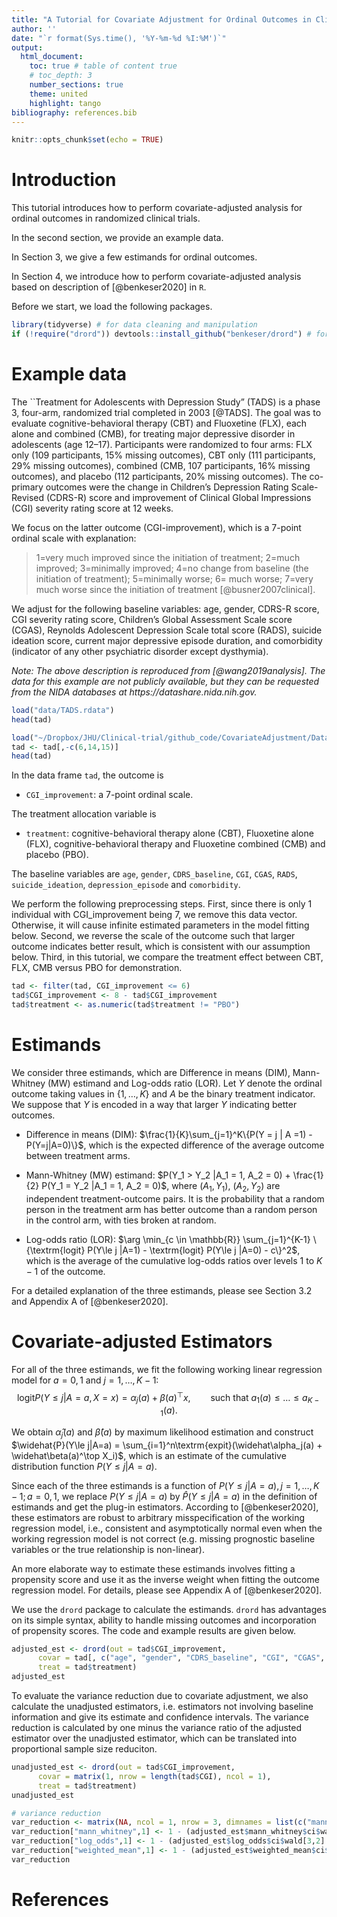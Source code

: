 ```yaml
---
title: "A Tutorial for Covariate Adjustment for Ordinal Outcomes in Clinical Trials"
author: ''
date: "`r format(Sys.time(), '%Y-%m-%d %I:%M')`"
output:
  html_document:
    toc: true # table of content true
    # toc_depth: 3
    number_sections: true
    theme: united
    highlight: tango
bibliography: references.bib
---
```


```r
knitr::opts_chunk$set(echo = TRUE)
```

# Introduction

This tutorial introduces how to perform covariate-adjusted analysis for ordinal outcomes in randomized clinical trials. 

In the second section, we provide an example data.

In Section 3, we give a few estimands for ordinal outcomes.

In Section 4, we introduce how to perform covariate-adjusted analysis based on description of [@benkeser2020] in `R`.

Before we start, we load the following packages.

```r
library(tidyverse) # for data cleaning and manipulation
if (!require("drord")) devtools::install_github("benkeser/drord") # for covariate-adjusted analysis for ordinal outcomes
```

# Example data

The ``Treatment for Adolescents with Depression Study" (TADS) is a phase 3, four-arm, randomized trial completed in 2003 [@TADS]. The goal was to evaluate cognitive-behavioral therapy (CBT) and Fluoxetine (FLX), each alone and combined (CMB), for treating major depressive disorder  in adolescents (age 12--17). Participants were randomized to four arms: FLX only (109 participants, 15\% missing outcomes), CBT only (111 participants, 29\% missing outcomes), combined (CMB, 107 participants, 16\% missing outcomes), and placebo (112 participants, 20\% missing outcomes). The co-primary outcomes were the change in Children's Depression Rating Scale-Revised (CDRS-R) score and improvement of  Clinical Global Impressions (CGI) severity rating score at 12 weeks. 

We focus on the latter outcome (CGI-improvement), which is a 7-point ordinal scale with explanation:

> 1=very much improved since the initiation of treatment; 2=much improved; 3=minimally improved; 4=no change from baseline (the initiation of treatment); 5=minimally worse; 6= much worse; 7=very much worse since the initiation of treatment  [@busner2007clinical].

We adjust for the following baseline variables: age, gender, CDRS-R score, CGI severity rating score, Children's Global Assessment Scale score (CGAS), Reynolds Adolescent Depression Scale total score (RADS), suicide ideation score, current major depressive episode duration, and comorbidity (indicator of any other psychiatric disorder except dysthymia). 

_Note: The above description is reproduced from [@wang2019analysis]. The data for this example are not publicly available, but they can be requested from the NIDA databases at https://datashare.nida.nih.gov. _

```r
load("data/TADS.rdata")
head(tad)
```

```r
load("~/Dropbox/JHU/Clinical-trial/github_code/CovariateAdjustment/Data_Preprocessing_and_Analysis/TADS.rdata")
tad <- tad[,-c(6,14,15)]
head(tad)
```

In the data frame `tad`, the outcome is 

  - `CGI_improvement`: a 7-point ordinal scale.
  
The treatment allocation variable is 

  - `treatment`: cognitive-behavioral therapy alone (CBT), Fluoxetine alone (FLX),   cognitive-behavioral therapy and Fluoxetine combined (CMB) and placebo (PBO).
  
The baseline variables are `age`, `gender`, `CDRS_baseline`, `CGI`, `CGAS`, `RADS`, `suicide_ideation`, `depression_episode` and `comorbidity`.

We perform the following preprocessing steps. First, since there is only 1 individual with CGI_improvement being 7, we remove this data vector. Otherwise, it will cause infinite estimated parameters in the model fitting below. Second, we reverse the scale of the outcome such that larger outcome indicates better result, which is consistent with our assumption below. Third, in this tutorial, we compare the treatment effect between CBT, FLX, CMB versus PBO for demonstration. 

```r
tad <- filter(tad, CGI_improvement <= 6)
tad$CGI_improvement <- 8 - tad$CGI_improvement
tad$treatment <- as.numeric(tad$treatment != "PBO")
```

# Estimands

We consider three estimands, which are Difference in means (DIM), Mann-Whitney (MW) estimand and Log-odds ratio (LOR). Let $Y$ denote the ordinal outcome taking values in $\{1, \dots, K\}$ and $A$ be the binary treatment indicator. We suppose that $Y$ is encoded in a way that larger $Y$ indicating better outcomes.

- Difference in means (DIM): $\frac{1}{K}\sum_{j=1}^K\{P(Y = j | A =1) - P(Y=j|A=0)\}$, which is the expected difference of the average outcome between treatment arms.

- Mann-Whitney (MW) estimand: $P(Y_1 > Y_2 |A_1 = 1, A_2 = 0) + \frac{1}{2} P(Y_1 = Y_2 |A_1 = 1, A_2 = 0)$, where $(A_1, Y_1)$, $(A_2, Y_2)$ are independent treatment-outcome pairs. It is the probability that a random person in the treatment arm has better outcome than a random person in the control arm, with ties broken at random. 

- Log-odds ratio (LOR): $\arg \min_{c \in \mathbb{R}} \sum_{j=1}^{K-1} \{\textrm{logit} P(Y\le j |A=1) - \textrm{logit} P(Y\le j |A=0) - c\}^2$, which is the average of the cumulative log-odds ratios over levels 1 to $K-1$ of the outcome.

For a detailed explanation of the three estimands, please see Section 3.2 and Appendix A of [@benkeser2020].

# Covariate-adjusted Estimators

For all of the three estimands, we fit the following working linear regression model for $a = 0,1$ and $j =1, \dots, K-1$:
$$\textrm{logit} P(Y \le j | A=a, X=x) = \alpha_j(a) + \beta(a)^\top x, \qquad \textrm{such that}\ a_1(a) \le \dots \le a_{K-1}(a).$$

We obtain $\widehat\alpha_j(a)$ and $\widehat\beta(a)$ by maximum likelihood estimation and construct $\widehat{P}(Y\le j|A=a) = \sum_{i=1}^n\textrm{expit}(\widehat\alpha_j(a) + \widehat\beta(a)^\top X_i)$, which is an estimate of the cumulative distribution function $P(Y\le j|A=a)$. 

Since each of the three estimands is a function of $P(Y\le j|A=a), j = 1,\dots, K-1; a= 0,1$, we replace $P(Y\le j|A=a)$ by $\widehat{P}(Y\le j|A=a)$ in the definition of estimands and get the plug-in estimators. According to [@benkeser2020], these estimators are robust to arbitrary misspecification of the working regression model, i.e., consistent and asymptotically normal even when the working regression model is not correct (e.g. missing prognostic baseline variables or the true relationship is non-linear).

An more elaborate way to estimate these estimands involves fitting a propensity score and use it as the inverse weight when fitting the outcome regression model. For details, please see Appendix A of [@benkeser2020]. 

We use the `drord` package to calculate the estimands. `drord` has advantages on its simple syntax, ability to handle missing outcomes and incorporation of propensity scores. The code and example results are given below.

```r
adjusted_est <- drord(out = tad$CGI_improvement, 
      covar = tad[, c("age", "gender", "CDRS_baseline", "CGI", "CGAS", "RADS", "suicide_ideation", "depression_episode", "comorbidity")],
      treat = tad$treatment)
adjusted_est
```

To evaluate the variance reduction due to covariate adjustment, we also calculate the unadjusted estimators, i.e. estimators not involving baseline information and give its estimate and confidence intervals. The variance reduction is calculated by one minus the variance ratio of the adjusted estimator over the unadjusted estimator, which can be translated into proportional sample size reduciton.

```r
unadjusted_est <- drord(out = tad$CGI_improvement, 
      covar = matrix(1, nrow = length(tad$CGI), ncol = 1),
      treat = tad$treatment)
unadjusted_est

# variance reduction
var_reduction <- matrix(NA, ncol = 1, nrow = 3, dimnames = list(c("mann_whitney", "log_odds", "weighted_mean"), c("Var_reduction")))
var_reduction["mann_whitney",1] <- 1 - (adjusted_est$mann_whitney$ci$wald[2] - adjusted_est$mann_whitney$ci$wald[1])^2 / (unadjusted_est$mann_whitney$ci$wald[2] - unadjusted_est$mann_whitney$ci$wald[1])^2
var_reduction["log_odds",1] <- 1 - (adjusted_est$log_odds$ci$wald[3,2] - adjusted_est$log_odds$ci$wald[3,1])^2 / (unadjusted_est$log_odds$ci$wald[3,2] - unadjusted_est$log_odds$ci$wald[3,1])^2
var_reduction["weighted_mean",1] <- 1 - (adjusted_est$weighted_mean$ci$wald[3,2] - adjusted_est$weighted_mean$ci$wald[3,1])^2 / (unadjusted_est$weighted_mean$ci$wald[3,2] - unadjusted_est$weighted_mean$ci$wald[3,1])^2
var_reduction
```

# References